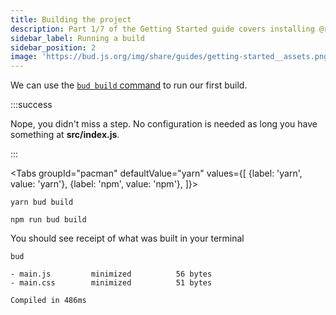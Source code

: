 ```yaml
---
title: Building the project
description: Part 1/7 of the Getting Started guide covers installing @roots/bud
sidebar_label: Running a build
sidebar_position: 2
image: 'https://bud.js.org/img/share/guides/getting-started__assets.png'
---
```



We can use the [`bud build` command](/guides/bud-cli/build) to run our first build.

:::success

Nope, you didn't miss a step. No configuration is needed as long you have something at **src/index.js**.

:::

<Tabs
  groupId="pacman"
  defaultValue="yarn"
  values={[
    {label: 'yarn', value: 'yarn'},
    {label: 'npm', value: 'npm'},
  ]}>
  <TabItem value="yarn">

    yarn bud build

  </TabItem>
  <TabItem value="npm">

    npm run bud build

  </TabItem>
</Tabs>

You should see receipt of what was built in your terminal

```shell {3} title='$ bud build'
bud

- main.js         minimized          56 bytes
- main.css        minimized          51 bytes

Compiled in 486ms
```
